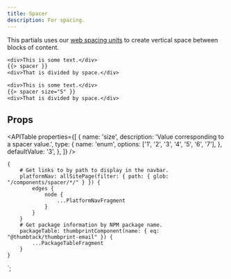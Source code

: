 ```yaml
---
title: Spacer
description: For spacing.
---
```



<ComponentHeader data={props.data} />

This partials uses our [web spacing units](/guide/product/spacers/) to create vertical space between blocks of content.

```email
<div>This is some text.</div>
{{> spacer }}
<div>That is divided by space.</div>
```

```email
<div>This is some text.</div>
{{> spacer size="5" }}
<div>That is divided by space.</div>
```

## Props

<APITable
    properties={[
        {
            name: 'size',
            description: 'Value corresponding to a spacer value.',
            type: {
                name: 'enum',
                options: ['1', '2', '3', '4', '5', '6', '7'],
            },
            defaultValue: '3',
        },
    ]}
/>

<ComponentFooter data={props.data} />

    {
        # Get links to by path to display in the navbar.
        platformNav: allSitePage(filter: { path: { glob: "/components/spacer/*/" } }) {
            edges {
                node {
                    ...PlatformNavFragment
                }
            }
        }
        # Get package information by NPM package name.
        packageTable: thumbprintComponent(name: { eq: "@thumbtack/thumbprint-email" }) {
            ...PackageTableFragment
        }
    }
`;
